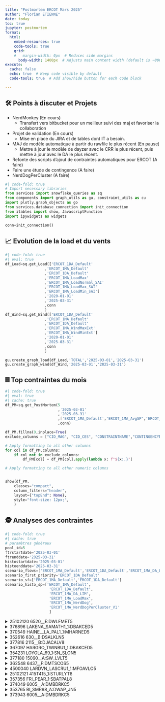 ```yaml
---
title: "Postmortem ERCOT Mars 2025"
author: "Florian ETIENNE"
date: today
toc: true
jupyter: postmortem
format:
  html:
    embed-resources: true
    code-tools: true
    grid:
    #   margin-width: 0px  # Reduces side margins
      body-width: 1400px  # Adjusts main content width (default is ~800px)
execute:
  cache: false
  echo: true  # Keep code visible by default
  code-tools: true  # Add show/hide button for each code block

---
```


## 🛠️ Points à discuter et Projets
- NerdMonkey (En cours)
    - Transfert vers bitbucket pour un meilleur suivi des maj et favoriser la collaboration
- Projet de validation (En cours)
    - Mise en place du JIRA et de tables dont IT a besoin.
- MAJ de modèle automatique à partir du rawfile le plus récent (En pause)
    - Mettre à jour le modèle de dayzer avec le CRR le plus récent, puis mettre à jour avec le DA le plus récent.
- Refonte des scripts d’ajout de contraintes automatiques pour ERCOT (A faire)
- Faire une étude de contingence (A faire)
- NerdDogPerCluster (A faire)


<!-- Importation des librairies et initalisation de la connection -->
```python
#| code-fold: true
# Import necessary libraries
from services import snowflake_queries as sq
from components import graph_utils as gu, constraint_utils as cu
import plotly.graph_objects as go
from services.database_connection import init_connection
from itables import show, JavascriptFunction
import ipywidgets as widgets

conn=init_connection()
```

## 📈 Evolution de la load et du vents


```python
#| code-fold: true
#| eval: true
df_Load=sq.get_Load(['ERCOT_1DA_Default'
                  ,'ERCOT_1MA_Default'
                  ,'ERCOT_1DA_Default'
                  ,'ERCOT_1MA_LoadMax'
                  ,'ERCOT_1MA_LoadNormal_SAI'
                  ,'ERCOT_1MA_LoadMax_SAI'
                  ,'ERCOT_1MA_LoadMin_SAI']
                  ,'2020-01-01'
                  ,'2025-03-31'
                  ,conn
                  )
df_Wind=sq.get_Wind(['ERCOT_1DA_Default'
                  ,'ERCOT_1MA_Default'
                  ,'ERCOT_1DA_Default'
                  ,'ERCOT_1MA_WindMaxExt'
                  ,'ERCOT_1MA_WindMinExt']
                  ,'2020-01-01'
                  ,'2025-03-31'
                  ,conn
                  )

gu.create_graph_load(df_Load,'TOTAL','2025-03-01','2025-03-31')
gu.create_graph_wind(df_Wind,'2025-03-01','2025-03-31')
```

## 𝄜 Top contraintes du mois

```python
#| code-fold: true
#| eval: true
#| cache: true
df_PM=sq.get_PostMortem(5
                        ,'2025-03-01'
                        ,'2025-03-31'
                        ,['ERCOT_1MA_Default','ERCOT_1MA_AvgSP','ERCOT_1MA_AvgSP_1month','ERCOT_1MA_NerdDog']
                        ,conn)

df_PM.fillna(0,inplace=True)
exclude_columns = ["CID_MAG", "CID_CES", "CONSTRAINTNAME","CONTINGENCYNAME"]

# Apply formatting to all other columns
for col in df_PM.columns:
    if col not in exclude_columns:
        df_PM[col] = df_PM[col].apply(lambda x: f"${x:,}")

# Apply formatting to all other numeric columns


show(df_PM,
    classes="compact",
    column_filters="header", 
    layout={"topEnd": None}, 
    style="font-size: 12px;",
    )
```


## 🕵️ Analyses des contraintes
```python
#| code-fold: true
#| cache: true
# paramètres généraux
pool_id=5
ftrstartdate='2025-03-01'
ftrenddate='2025-03-31'
histostartdate='2025-03-01'
histoenddate='2025-03-31'
scenario_flows=['ERCOT_1MA_Default','ERCOT_1DA_Default','ERCOT_1MA_DA_LIM','ERCOT_1MA_Outages']
scenario_first_priority='ERCOT_1DA_Default'
scenario_sf=['ERCOT_1MA_Default','ERCOT_1DA_Default']
scenario_histo_sp=['ERCOT_1MA_Default',
                    'ERCOT_1DA_Default',
                    'ERCOT_1MA_DA_LIM',
                    'ERCOT_1MA_LoadMax',
                    'ERCOT_1MA_NerdDog',
                    'ERCOT_1MA_NerdDogPerCluster_V1'
                    ]
```
<details>
  <summary>25102120	6520__E:DWLFMET5</summary>

**Analyse prebid Florian:**

*Contrainte imapctée par la load industriel et la load. L'outage 34630_A a un fort impact sur la contrainte. Le solaire réduit les flows sur la ligne.  La contrainte reste risquée pour Mars 2024. Elle semble déjà pas mal bien pricé donc à voir si elle est avantageuse. Je pense que c'est mieux de rester neutre ou long sur cette dernière.*

Limite qui est passée de 230 à 270MW depuis le 10 avril, ce qui pourrait réduire son bind.
```python
#| echo: false
#| eval: true
cu.get_all_cstr_data(pool_id,
                      50018618,
                      ftrstartdate,
                      ftrenddate,
                      histostartdate,
                      histoenddate,
                      scenario_flows,
                      scenario_first_priority,
                      scenario_sf,
                      scenario_histo_sp,
                      conn
                      )

```
</details>

<details>
  <summary>376896	LAKENA_SAMATH1_1:DBAKCED5</summary>

**Analyse prebid Florian:**

*Contrainte qui bind fortement récemment. Impacté par les load industriels. Le solaire fait baisser les flows sur la contrainte. Plus à risque de bind en OffPeak. A priori pas de projets d'augmentations de lignes, elle devrait donc continuer de binder. La contrainte est déjà bien pricé. Je conseillerai de rester neutre dessus.*

```python
#| echo: false
#| eval: true
cu.get_all_cstr_data(pool_id,
                      50026049,
                      ftrstartdate,
                      ftrenddate,
                      histostartdate,
                      histoenddate,
                      scenario_flows,
                      scenario_first_priority,
                      scenario_sf,
                      scenario_histo_sp,
                      conn
                      )

```
</details>

<details>
  <summary>370549	HAINE__LA_PAL1_1:MHARNED5</summary>

**Analyse prebid Khalid:**

*"Même liste des outages que la contrainte précédente.
Contrainte de vent avec une limite de de 200 MW.
Les outages 1) et 2) mettent une bonne pression (jusqu'à 65 MW), les outages 3) et 5) soulagent un peu, et le 4e outage soulage un tout petit peu (<5 MW). Donc globalement on a une bonne pression et la contrainte devrait continuer à binder, mais les SPs de mars devraient être légèrement inférieurs à ceux de février
"*

```python
#| echo: false
#| eval: true
cu.get_all_cstr_data(pool_id,
                      50011660,
                      ftrstartdate,
                      ftrenddate,
                      histostartdate,
                      histoenddate,
                      scenario_flows,
                      scenario_first_priority,
                      scenario_sf,
                      scenario_histo_sp,
                      conn
                      )

```
</details>

<details>
  <summary>352616	630__B:DSALKLN5</summary>

**Analyse prebid Florian:**

*"Contrainte dépendante du vent.  Elle bind en février à cause d'un outage, elle est encore à risque de bind en mars avec plusieurs outages qui pourrait l'impacter. Le shadowcost va sans doute s'ajuster avec la congestion récente actuelle donc ne pas être trop aggressif"*

**Analyse prebid François:**
*"en ai faite la même lecture lors de mon analyse. J'ai spotté la contrainte car elle est très forte debut Fev a cause d'un outage sur 640-C (NLNVL-HKHTS) et le même outage revient du 14 au 24 Mars, combiné en plus avec d'autres outages d'impact similaire. Je la crois plausible.
"*

```python
#| echo: false
#| eval: true
cu.get_all_cstr_data(pool_id,
                      50001292,
                      ftrstartdate,
                      ftrenddate,
                      histostartdate,
                      histoenddate,
                      scenario_flows,
                      scenario_first_priority,
                      scenario_sf,
                      scenario_histo_sp,
                      conn
                      )

```
</details>

<details>
  <summary>377816	2115__B:DJACALV8</summary>

Contrainte dépendante du vent et de l'outage SPR_VALY1 avant bid, remplacé par l'outage MYRA_VAL1 prévu durant tout le mois de mars.

```python
#| echo: false
#| eval: true
cu.get_all_cstr_data(pool_id,
                      50017837,
                      ftrstartdate,
                      ftrenddate,
                      histostartdate,
                      histoenddate,
                      scenario_flows,
                      scenario_first_priority,
                      scenario_sf,
                      scenario_histo_sp,
                      conn
                      )

```
</details>

<details>
  <summary>367097	HARGRO_TWINBU1_1:DBAKCED5</summary>

**Analyse prebid Florian:**

*"Contrainte impactée par la load industriel et la load. Le solaire fait baisser les flows sur cette contrainte. D'après les flows de dayzer elle reste à risque pour Mars. Rester neutre ou long vu qu'elle a déjà pas mal de ShadowCost."*

**Analyse prebid François:**

*"Gros Jump de SF sur la load. Je sais pas encore pourquoi, mes les SF semble drop pas mal avec 2 zones de Load (SOUTH ERCOT et un autre) passe de -0.003 a -0.0005 quasiement. Donc la load soulage moins cette contrainte qu'avant et on voit un peu de pertubation dans les flows qui semble un peu plus a risque. Dayzer la fait bindé quelques jours lorsque le vent et le solaire est faible. C'est con.. mais on dirait qu'è l'hiver 2024 cetait la meme situation et la contrainte avant été quand meme forte au DAM."*

```python
#| echo: false
#| eval: true
cu.get_all_cstr_data(pool_id,
                      50009231,
                      ftrstartdate,
                      ftrenddate,
                      histostartdate,
                      histoenddate,
                      scenario_flows,
                      scenario_first_priority,
                      scenario_sf,
                      scenario_histo_sp,
                      conn
                      )

```
</details>

<details>
  <summary>354231 LOYOLA_69_1:SN_SLON5</summary>

**Analyse prebid Khalid:**

*"Outages + aspect historique (à part pour 2024).
Outages:
1) BONILLA-MANTLE 345KV BONILL_MANTLE11 (déjà actif depuis le 5 juillet 2024 et devrait durer jusqu'à juin 2025)
4) NEDIN-REFORZAR 345KV NEDIN_REFORZ11 (déjà actif depuis avril 2024 et devrait continuer jusqu'au 13 mars 2025)
Contrainte de vent avec une petite limite (42 MW). Elle est impactée par les outages déjà actifs. Elle a un aspect historique intéressant (sauf pour 2024). Les outages 1) et 4) mettent jusqu'à 15 MW de pression. Elle devrait continuer à binder en février, mais avec des SPs un poins moins que ceux de février

Remarque: Regarder cette contrainte si jamais il y a un outage futur pour la ligne KLEBERG-LOYOLA 138KV KLEBER_LOYOLA11 (bien sûr il y a d'autres outages qui peuvent mettre plus de pression ou la soulager), mais quand cette ligne est en outage cette contrainte risque d'être forte"*

```python
#| echo: false
#| eval: true
cu.get_all_cstr_data(pool_id,
                      50002179,
                      ftrstartdate,
                      ftrenddate,
                      histostartdate,
                      histoenddate,
                      scenario_flows,
                      scenario_first_priority,
                      scenario_sf,
                      scenario_histo_sp,
                      conn
                      )

```
</details>

<details>
  <summary>377180	15060__A:SW_LVLT5</summary>

**Analyse prebid Florian:**

*"Contrainte impactée par la load industriel et la load. Le solaire fait baisser les flows sur cette contrainte. D'après les flows de dayzer elle reste à risque pour Mars. Rester neutre ou long vu qu'elle a déjà pas mal de ShadowCost."*

```python
#| echo: false
#| eval: true
cu.get_all_cstr_data(pool_id,
                      50017261,
                      ftrstartdate,
                      ftrenddate,
                      histostartdate,
                      histoenddate,
                      scenario_flows,
                      scenario_first_priority,
                      scenario_sf,
                      scenario_histo_sp,
                      conn
                      )

```
</details>

<details>
  <summary>362548	6437__F:DMTSCOS5</summary>

Load et quelques outages qui impactent la contrainte, Pas de flows sur la ligne quand les equiments DSC 3456, 3454  du bus KNAPP
sont en outages.
```python
#| echo: false
#| eval: true
cu.get_all_cstr_data(pool_id,
                      50006479,
                      ftrstartdate,
                      ftrenddate,
                      histostartdate,
                      histoenddate,
                      scenario_flows,
                      scenario_first_priority,
                      scenario_sf,
                      scenario_histo_sp,
                      conn
                      )

```
</details>

<details>
  <summary>4500040 LARDVN_LASCRU1_1:MFOAVLO5</summary>
Contrainte dépendante du vent.
Je vois qu'il y a un projet d'upgrade sur le chemin LASCRUCE-MILO qui devrait finir au printemps 2025, d'après l'excel des projets de construction d'ERCOT. 

```python
#| echo: false
#| eval: true
cu.get_all_cstr_data(pool_id,
                      50027666,
                      ftrstartdate,
                      ftrenddate,
                      histostartdate,
                      histoenddate,
                      scenario_flows,
                      scenario_first_priority,
                      scenario_sf,
                      scenario_histo_sp,
                      conn
                      )

```
</details>

<details>
  <summary>25102121  415T415_1:STURLYT8</summary>
Bind à cause de la load et d'outages. Contrainte non présente avant bid. Les outages étaient prévu avant bid.
Une étude de contingence nous aurait permis de la capter.


```python
#| echo: false
#| eval: true
cu.get_all_cstr_data(pool_id,
                      50027743,
                      ftrstartdate,
                      ftrenddate,
                      histostartdate,
                      histoenddate,
                      scenario_flows,
                      scenario_first_priority,
                      scenario_sf,
                      scenario_histo_sp,
                      conn
                      )

```
</details>

<details>
  <summary>357356	FRI_PEAR_1:SBATPAL8</summary>
Contrainte qui bind à cause de la génération NR et du vent, Dayzer est assez loin de la limite mais capte plutôt bien la dynamique.
A voir si on améliore la modélisation avec un modèle plus à jour.


```python
#| echo: false
#| eval: true
cu.get_all_cstr_data(pool_id,
                      50003633,
                      ftrstartdate,
                      ftrenddate,
                      histostartdate,
                      histoenddate,
                      scenario_flows,
                      scenario_first_priority,
                      scenario_sf,
                      scenario_histo_sp,
                      conn
                      )
```
</details>

<details>
  <summary>374049	6005__A:DMBDRKC5</summary>

**Analyse prebid Florian:**

*"Contrainte dépendante de la load, le solaire vient réduire les flows sur la contrainte. L'outage 6042__A impact la contrainte  et est prévu du 10 mars au 26 avril 2025. 

La dernière fois que l'outage avait eu lieu c'était en octobre 2022, la contrainte avait bindé. L'outage a le status Approved. La ligne de la contrainte pourra être isolé entre le 24 et le 28 mars, réduisant le nombre d'heures où la contrainte devrait binder.

Le DA_LIM voit 12k de congestion au total en considérant toutes les contingences. La congestion serait plus ofrte sur le peakid 4 et 3, mais on pourrait en avoir sur le PeakId 2.

Le bestPath donné est bien exposé à la contrainte et le prompt est vraiment faible du fait qu'il n'y a pas de congestion. C'est vraiment une bonne opportunité cette contrainte"*

Contrainte qui a rapporté **56k$, 10 fois sa mise.**

```python
#| echo: false
#| eval: true
cu.get_all_cstr_data(pool_id,
                      50014421,
                      ftrstartdate,
                      ftrenddate,
                      histostartdate,
                      histoenddate,
                      scenario_flows,
                      scenario_first_priority,
                      scenario_sf,
                      scenario_histo_sp,
                      conn
                      )
```
</details>


<details>
  <summary>353765 BI_SMR98_A:DWAP_JN5</summary>

**Analyse prebid Florian:**

*"Contrainte dépendante du solaire et du NR. L'outage BI_WAP50A a un fort impact sur la contrainte du 11 au 31 mars et peut l'ammener à binder. Historiquement quand l'outage est présent, la contrainte bind.

Dans les fichiers du marché la limite de la ligne est passée de 1634 à 1314 MW le 17 décembre. DA_LIM l'a voit bind à 1128$ pour Mars.

Avec le changement de limite et l'outage ça peut être une bonne opportunité, surtout si tu trouves un path exposé à cette contrainte."*

**Analyse prebid François:**
*"J'ai la même lecture ! En Octobre 2024 l'outage en question a fait bindé la contrainte au DAM (rien d'explosif mais quand même). La, l'outage est prévue du 11 au 31 Mars."*


```python
#| echo: false
#| eval: true
cu.get_all_cstr_data(pool_id,
                      50001909,
                      ftrstartdate,
                      ftrenddate,
                      histostartdate,
                      histoenddate,
                      scenario_flows,
                      scenario_first_priority,
                      scenario_sf,
                      scenario_histo_sp,
                      conn
                      )
```
</details>

<details>
  <summary>373943	6005__A:DMBDRKC5</summary>

**Analyse prebid Etienne:**

*"Un outage sur la ligne 345kV parallèle GIB_LIME18_1 (GIB_LIME501 dans Dayzer) redirigen jusqu'à +12% de flows sur JEWET - SNG selon Panorama et Dayzer. Le jump de flows à partir du 3 mars est clair dans Dayzer.

Le même outage a d'ailleurs eu lieu en juin 2022, mai 2023 et octobre 2024, trois périodes de congestion sur la contrainte. La load dans les régions Sud/Houston sont aussi des drivers importants pour cette contrainte. 

J'aime beaucoup le path proposé, qui isole assez bien la contrainte et dont le prix est pratiquement nul. Je vais tenter de loader beaucoup de MW sur celui-ci."*

```python
#| echo: false
#| eval: true
cu.get_all_cstr_data(pool_id,
                      50014336,
                      ftrstartdate,
                      ftrenddate,
                      histostartdate,
                      histoenddate,
                      scenario_flows,
                      scenario_first_priority,
                      scenario_sf,
                      scenario_histo_sp,
                      conn
                      )
```
</details>